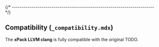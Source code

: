 
{/* ------------------------------------------------------------------------ */}

## Compatibility (`_compatibility.mdx`)

The **xPack LLVM clang** is fully compatible with the original TODO.
